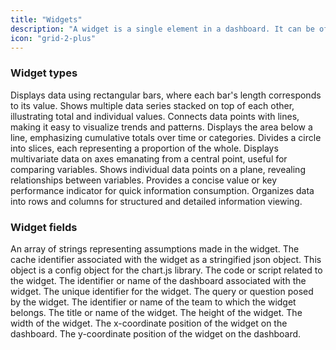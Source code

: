 ```yaml
---
title: "Widgets"
description: "A widget is a single element in a dashboard. It can be of the following types:"
icon: "grid-2-plus"
---
```


### Widget types

<CardGroup cols={3}>
<Card title="Bar chart" icon="chart-column">
  Displays data using rectangular bars, where each bar's length corresponds to its value.
</Card>
<Card title="Stacked bar chart" icon="bars-progress">
  Shows multiple data series stacked on top of each other, illustrating total and individual values.
</Card>
<Card title="Line chart" icon="chart-line">
  Connects data points with lines, making it easy to visualize trends and patterns.
</Card>
<Card title="Area chart" icon="chart-area">
  Displays the area below a line, emphasizing cumulative totals over time or categories.
</Card>
<Card title="Pie chart" icon="chart-pie">
  Divides a circle into slices, each representing a proportion of the whole.
</Card>
<Card title="Radar chart" icon="chart-radar">
  Displays multivariate data on axes emanating from a central point, useful for comparing variables.
</Card>
<Card title="Scatter plot chart" icon="chart-scatter">
  Shows individual data points on a plane, revealing relationships between variables.
</Card>
<Card title="Metric" icon="hashtag">
  Provides a concise value or key performance indicator for quick information consumption.
</Card>
<Card title="Table" icon="table">
  Organizes data into rows and columns for structured and detailed information viewing.
</Card>

</CardGroup>

### Widget fields

<ParamField path="assumptions" type="array" required>
  An array of strings representing assumptions made in the widget.
</ParamField>

<ParamField path="cache" type="string" required>
  The cache identifier associated with the widget as a stringified json object.
  This object is a config object for the chart.js library.
</ParamField>

<ParamField path="code" type="string" required>
  The code or script related to the widget.
</ParamField>

<ParamField path="dashboard" type="string">
  The identifier or name of the dashboard associated with the widget.
</ParamField>

<ParamField path="id" type="string">
  The unique identifier for the widget.
</ParamField>

<ParamField path="query" type="string" required>
  The query or question posed by the widget.
</ParamField>

<ParamField path="team" type="string">
  The identifier or name of the team to which the widget belongs.
</ParamField>

<ParamField path="title" type="string" required>
  The title or name of the widget.
</ParamField>

<ParamField path="h" type="number" required>
  The height of the widget.
</ParamField>

<ParamField path="w" type="number" required>
  The width of the widget.
</ParamField>

<ParamField path="x" type="number" required>
  The x-coordinate position of the widget on the dashboard.
</ParamField>

<ParamField path="y" type="number" required>
  The y-coordinate position of the widget on the dashboard.
</ParamField>
